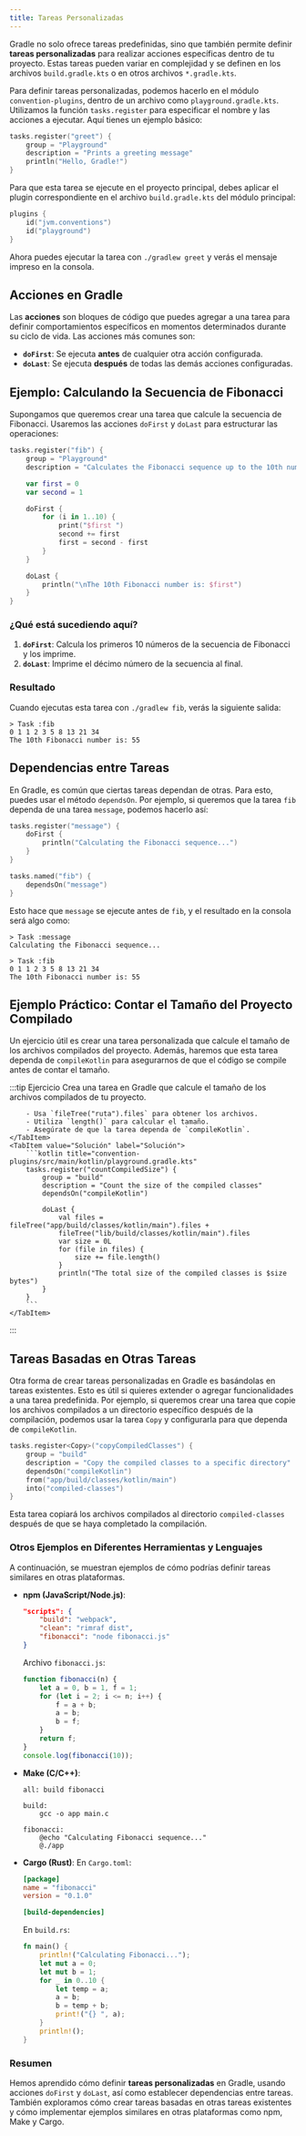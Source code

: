 ```yaml
---
title: Tareas Personalizadas
---
```



<ReadingTime/>

Gradle no solo ofrece tareas predefinidas, sino que también permite definir **tareas personalizadas** para realizar acciones específicas dentro de tu proyecto. Estas tareas pueden variar en complejidad y se definen en los archivos `build.gradle.kts` o en otros archivos `*.gradle.kts`.

Para definir tareas personalizadas, podemos hacerlo en el módulo `convention-plugins`, dentro de un archivo como `playground.gradle.kts`. Utilizamos la función `tasks.register` para especificar el nombre y las acciones a ejecutar. Aquí tienes un ejemplo básico:

```kotlin title="convention-plugins/src/main/kotlin/playground.gradle.kts"
tasks.register("greet") {
    group = "Playground"
    description = "Prints a greeting message"
    println("Hello, Gradle!")
}
```

Para que esta tarea se ejecute en el proyecto principal, debes aplicar el plugin correspondiente en el archivo `build.gradle.kts` del módulo principal:

```kotlin title="build.gradle.kts"
plugins {
    id("jvm.conventions")
    id("playground")
}
```

Ahora puedes ejecutar la tarea con `./gradlew greet` y verás el mensaje impreso en la consola.

## Acciones en Gradle

Las **acciones** son bloques de código que puedes agregar a una tarea para definir comportamientos específicos en momentos determinados durante su ciclo de vida. Las acciones más comunes son:

- **`doFirst`**: Se ejecuta **antes** de cualquier otra acción configurada.
- **`doLast`**: Se ejecuta **después** de todas las demás acciones configuradas.

## Ejemplo: Calculando la Secuencia de Fibonacci

Supongamos que queremos crear una tarea que calcule la secuencia de Fibonacci. Usaremos las acciones `doFirst` y `doLast` para estructurar las operaciones:

```kotlin title="convention-plugins/src/main/kotlin/playground.gradle.kts"
tasks.register("fib") {
    group = "Playground"
    description = "Calculates the Fibonacci sequence up to the 10th number"

    var first = 0
    var second = 1

    doFirst {
        for (i in 1..10) {
            print("$first ")
            second += first
            first = second - first
        }
    }

    doLast {
        println("\nThe 10th Fibonacci number is: $first")
    }
}
```

### ¿Qué está sucediendo aquí?

1. **`doFirst`**: Calcula los primeros 10 números de la secuencia de Fibonacci y los imprime.
2. **`doLast`**: Imprime el décimo número de la secuencia al final.

### Resultado

Cuando ejecutas esta tarea con `./gradlew fib`, verás la siguiente salida:

```plaintext
> Task :fib
0 1 1 2 3 5 8 13 21 34
The 10th Fibonacci number is: 55
```

## Dependencias entre Tareas

En Gradle, es común que ciertas tareas dependan de otras. Para esto, puedes usar el método `dependsOn`. Por ejemplo, si queremos que la tarea `fib` dependa de una tarea `message`, podemos hacerlo así:

```kotlin title="convention-plugins/src/main/kotlin/playground.gradle.kts"
tasks.register("message") {
    doFirst {
        println("Calculating the Fibonacci sequence...")
    }
}

tasks.named("fib") {
    dependsOn("message")
}
```

Esto hace que `message` se ejecute antes de `fib`, y el resultado en la consola será algo como:

```plaintext
> Task :message
Calculating the Fibonacci sequence...

> Task :fib
0 1 1 2 3 5 8 13 21 34
The 10th Fibonacci number is: 55
```

## Ejemplo Práctico: Contar el Tamaño del Proyecto Compilado

Un ejercicio útil es crear una tarea personalizada que calcule el tamaño de los archivos compilados del proyecto. Además, haremos que esta tarea dependa de `compileKotlin` para asegurarnos de que el código se compile antes de contar el tamaño.

:::tip Ejercicio
<Tabs>
    <TabItem value="Ejercicio" label="Ejercicio">
        Crea una tarea en Gradle que calcule el tamaño de los archivos compilados de tu proyecto.

        - Usa `fileTree("ruta").files` para obtener los archivos.
        - Utiliza `length()` para calcular el tamaño.
        - Asegúrate de que la tarea dependa de `compileKotlin`.
    </TabItem>
    <TabItem value="Solución" label="Solución">
        ```kotlin title="convention-plugins/src/main/kotlin/playground.gradle.kts"
        tasks.register("countCompiledSize") {
            group = "build"
            description = "Count the size of the compiled classes"
            dependsOn("compileKotlin")

            doLast {
                val files = fileTree("app/build/classes/kotlin/main").files +
                fileTree("lib/build/classes/kotlin/main").files
                var size = 0L
                for (file in files) {
                    size += file.length()
                }
                println("The total size of the compiled classes is $size bytes")
            }
        }
        ```
    </TabItem>
</Tabs>
:::

## Tareas Basadas en Otras Tareas

Otra forma de crear tareas personalizadas en Gradle es basándolas en tareas existentes. Esto es útil si quieres
extender o agregar funcionalidades a una tarea predefinida. Por ejemplo, si queremos crear una tarea que copie los
archivos compilados a un directorio específico después de la compilación, podemos usar la tarea `Copy` y configurarla
para que dependa de `compileKotlin`.

```kotlin title="convention-plugins/src/main/kotlin/playground.gradle.kts"
tasks.register<Copy>("copyCompiledClasses") {
    group = "build"
    description = "Copy the compiled classes to a specific directory"
    dependsOn("compileKotlin")
    from("app/build/classes/kotlin/main")
    into("compiled-classes")
}
```

Esta tarea copiará los archivos compilados al directorio `compiled-classes` después de que se haya completado la compilación.

### Otros Ejemplos en Diferentes Herramientas y Lenguajes

A continuación, se muestran ejemplos de cómo podrías definir tareas similares en otras plataformas.

- **npm (JavaScript/Node.js)**:
    ```json
    "scripts": {
        "build": "webpack",
        "clean": "rimraf dist",
        "fibonacci": "node fibonacci.js"
    }
    ```
    Archivo `fibonacci.js`:
    ```javascript
    function fibonacci(n) {
        let a = 0, b = 1, f = 1;
        for (let i = 2; i <= n; i++) {
            f = a + b;
            a = b;
            b = f;
        }
        return f;
    }
    console.log(fibonacci(10));
    ```

- **Make (C/C++)**:
    ```make
    all: build fibonacci

    build:
        gcc -o app main.c

    fibonacci:
        @echo "Calculating Fibonacci sequence..."
        @./app
    ```

- **Cargo (Rust)**:
    En `Cargo.toml`:
    ```toml
    [package]
    name = "fibonacci"
    version = "0.1.0"

    [build-dependencies]
    ```
    En `build.rs`:
    ```rust
    fn main() {
        println!("Calculating Fibonacci...");
        let mut a = 0;
        let mut b = 1;
        for _ in 0..10 {
            let temp = a;
            a = b;
            b = temp + b;
            print!("{} ", a);
        }
        println!();
    }
    ```

### Resumen

Hemos aprendido cómo definir **tareas personalizadas** en Gradle, usando acciones `doFirst` y `doLast`, así como establecer dependencias entre tareas. También exploramos cómo crear tareas basadas en otras tareas existentes y cómo implementar ejemplos similares en otras plataformas como npm, Make y Cargo.
